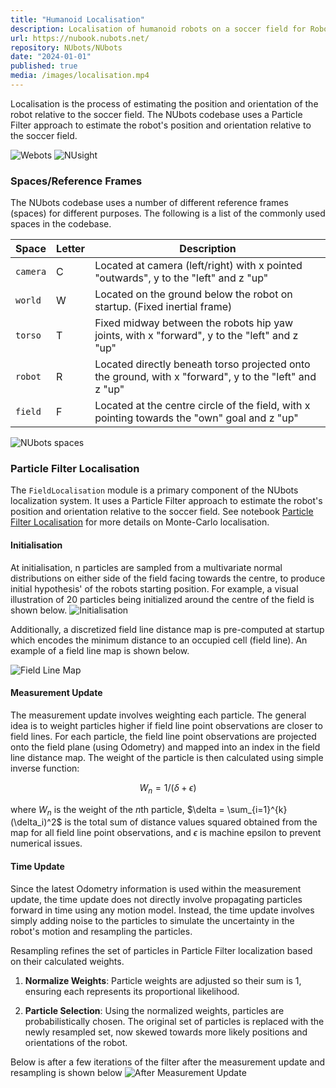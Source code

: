 ```yaml
---
title: "Humanoid Localisation"
description: Localisation of humanoid robots on a soccer field for RoboCup competitions.
url: https://nubook.nubots.net/
repository: NUbots/NUbots
date: "2024-01-01"
published: true
media: /images/localisation.mp4
---
```


Localisation is the process of estimating the position and orientation of the robot relative to the soccer field. The NUbots codebase uses a Particle Filter approach to estimate the robot's position and orientation relative to the soccer field.

![Webots](/images/webots.png "Webots")
![NUsight](/images/nusight.png "Localisation estimate")

### Spaces/Reference Frames

The NUbots codebase uses a number of different reference frames (spaces) for different purposes. The following is a list of the commonly used spaces in the codebase.

| Space    | Letter | Description                                                                                            |
| -------- | ------ | ------------------------------------------------------------------------------------------------------ |
| `camera` | C      | Located at camera (left/right) with x pointed "outwards", y to the "left" and z "up"                   |
| `world`  | W      | Located on the ground below the robot on startup. (Fixed inertial frame)                               |
| `torso`  | T      | Fixed midway between the robots hip yaw joints, with x "forward", y to the "left" and z "up"           |
| `robot`  | R      | Located directly beneath torso projected onto the ground, with x "forward", y to the "left" and z "up" |
| `field`  | F      | Located at the centre circle of the field, with x pointing towards the "own" goal and z "up"           |

![NUbots spaces](/images/spaces.png "NUbots spaces")

### Particle Filter Localisation

The `FieldLocalisation` module is a primary component of the NUbots localization system. It uses a Particle Filter approach to estimate the robot's position and orientation relative to the soccer field. See notebook [Particle Filter Localisation](https://colab.research.google.com/drive/1AoGZAFa_8mG1jQAniV1q8bGZsMQnErzl?usp=sharing) for more details on Monte-Carlo localisation.

#### Initialisation

At initialisation, n particles are sampled from a multivariate normal distributions on either side of the field facing towards the centre, to produce initial hypothesis' of the robots starting position. For example, a visual illustration of 20 particles being initialized around the centre of the field is shown below.
![Initialisation](/images/init.png "Initialisation")

Additionally, a discretized field line distance map is pre-computed at startup which encodes the minimum distance to an occupied cell (field line). An example of a field line map is shown below.

![Field Line Map](/images/field_line_map.png "Field Line Map")

#### Measurement Update

The measurement update involves weighting each particle. The general idea is to weight particles higher if field line point observations are closer to field lines. For each particle, the field line point observations are projected onto the field plane (using Odometry) and mapped into an index in the field line distance map. The weight of the particle is then calculated using simple inverse function:

$$
W_n = 1/(\delta + \epsilon)
$$

where $W_n$ is the weight of the $n$th particle, $\delta = \sum_{i=1}^{k} (\delta_i)^2$ is the total sum of distance values squared obtained from the map for all field line point observations, and $\epsilon$ is machine epsilon to prevent numerical issues.

#### Time Update

Since the latest Odometry information is used within the measurement update, the time update does not directly involve propagating particles forward in time using any motion model. Instead, the time update involves simply adding noise to the particles to simulate the uncertainty in the robot's motion and resampling the particles.

Resampling refines the set of particles in Particle Filter localization based on their calculated weights.

1. **Normalize Weights**: Particle weights are adjusted so their sum is 1, ensuring each represents its proportional likelihood.

2. **Particle Selection**: Using the normalized weights, particles are probabilistically chosen. The original set of particles is replaced with the newly resampled set, now skewed towards more likely positions and orientations of the robot.

Below is after a few iterations of the filter after the measurement update and resampling is shown below
![After Measurement Update](/images/resample.png "After Measurement Update and Resampling")
